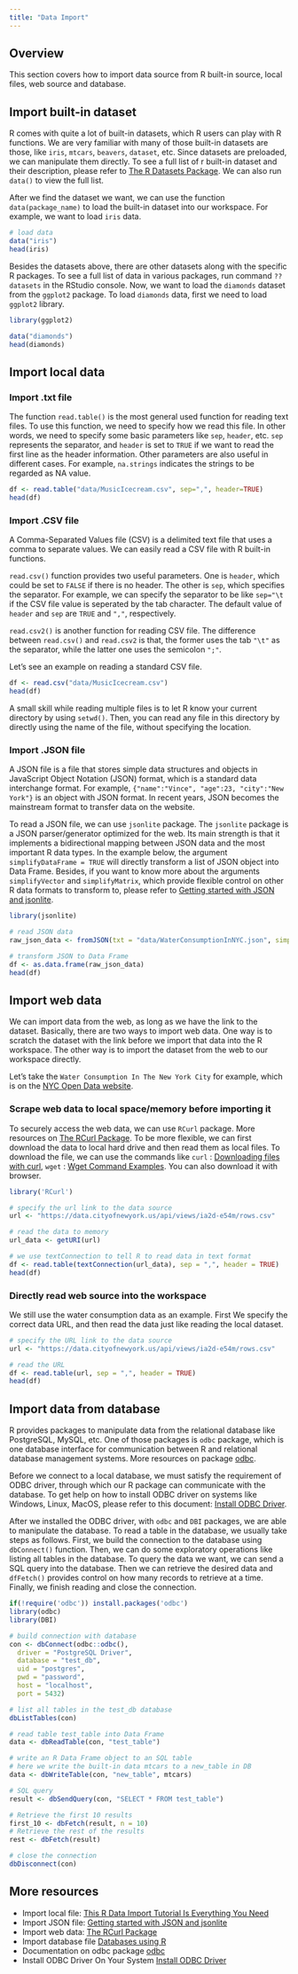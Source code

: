 ```yaml
---
title: "Data Import"
---
```


## Overview

This section covers how to import data source from R built-in source, local files, web source and database. 

## Import built-in dataset

R comes with quite a lot of built-in datasets, which R users can play with R functions. We are very familiar with many of those built-in datasets are those, like `iris`, `mtcars`, `beavers`, `dataset`, etc. Since datasets are preloaded, we can manipulate them directly. To see a full list of r built-in dataset and their description, please refer to [The R Datasets Package](https://stat.ethz.ch/R-manual/R-devel/library/datasets/html/00Index.html). We can also run `data()` to view the full list.

After we find the dataset we want, we can use the function `data(package_name)` to load the built-in dataset into our workspace. For example, we want to load `iris` data.

```r
# load data
data("iris")
head(iris)
```

Besides the datasets above, there are other datasets along with the specific R packages. To see a full list of data in various packages, run command `??datasets` in the RStudio console.
Now, we want to load the `diamonds` dataset from the `ggplot2` package. To load `diamonds` data, first we need to load `ggplot2` library.

```r
library(ggplot2)

data("diamonds")
head(diamonds)
```

## Import local data

### Import .txt file

The function `read.table()` is the most general used function for reading text files. To use this function, we need to specify how we read this file. In other words, we need to specify some basic parameters like `sep`, `header`, etc. `sep` represents the separator, and `header` is set to `TRUE` if we want to read the first line as the header information. Other parameters are also useful in different cases. For example, `na.strings` indicates the strings to be regarded as NA value.

```r
df <- read.table("data/MusicIcecream.csv", sep=",", header=TRUE)
head(df)
```

### Import .CSV file
A Comma-Separated Values file (CSV) is a delimited text file that uses a comma to separate values. We can easily read a CSV file with R built-in functions. 

`read.csv()` function provides two useful parameters. One is `header`, which could be set to `FALSE` if there is no header. The other is `sep`, which specifies the separator. For example, we can specify the separator to be like `sep="\t` if the CSV file value is seperated by the tab character. The default value of `header` and `sep` are `TRUE` and `","`, respectively. 

`read.csv2()` is another function for reading CSV file. The difference between `read.csv()` and `read.csv2` is that, the former uses the tab `"\t"` as the separator, while the latter one uses the semicolon `";"`. 

Let's see an example on reading a standard CSV file. 
```r
df <- read.csv("data/MusicIcecream.csv")
head(df)
```

A small skill while reading multiple files is to let R know your current directory by using `setwd()`. Then, you can read any file in this directory by directly using the name of the file, without specifying the location. 

### Import .JSON file

A JSON file is a file that stores simple data structures and objects in JavaScript Object Notation (JSON) format, which is a standard data interchange format. For example, `{"name":"Vince", "age":23, "city":"New York"}` is an object with JSON format. In recent years, JSON becomes the mainstream format to transfer data on the website. 

To read a JSON file, we can use `jsonlite` package. The `jsonlite` package is a JSON parser/generator optimized for the web. Its main strength is that it implements a bidirectional mapping between JSON data and the most important R data types. In the example below, the argument `simplifyDataFrame = TRUE` will directly transform a list of JSON object into Data Frame. Besides, if you want to know more about the arguments `simplifyVector` and `simplifyMatrix`, which provide flexible control on other R data formats to transform to, please refer to [Getting started with JSON and jsonlite](https://cran.r-project.org/web/packages/jsonlite/vignettes/json-aaquickstart.html).

```r
library(jsonlite)

# read JSON data
raw_json_data <- fromJSON(txt = "data/WaterConsumptionInNYC.json", simplifyDataFrame = TRUE)

# transform JSON to Data Frame
df <- as.data.frame(raw_json_data)
head(df)
```

## Import web data

We can import data from the web, as long as we have the link to the dataset. Basically, there are two ways to import web data. One way is to scratch the dataset with the link before we import that data into the R workspace. The other way is to import the dataset from the web to our workspace directly. 

Let's take the `Water Consumption In The New York City` for example, which is on the [NYC Open Data website](https://data.cityofnewyork.us/Environment/Water-Consumption-In-The-New-York-City/ia2d-e54m). 

### Scrape web data to local space/memory before importing it

To securely access the web data, we can use `RCurl` package. More resources on [The RCurl Package](http://www.omegahat.net/RCurl/). To be more flexible, we can first download the data to local hard drive and then read them as local files. To download the file, we can use the commands like `curl` : [Downloading files with curl](http://www.compciv.org/recipes/cli/downloading-with-curl/), `wget` : [Wget Command Examples](https://www.rosehosting.com/blog/wget-command-examples/). You can also download it with browser.

```r
library('RCurl')

# specify the url link to the data source
url <- "https://data.cityofnewyork.us/api/views/ia2d-e54m/rows.csv"

# read the data to memory
url_data <- getURI(url)

# we use textConnection to tell R to read data in text format
df <- read.table(textConnection(url_data), sep = ",", header = TRUE)
head(df)

```

### Directly read web source into the workspace

We still use the water consumption data as an example. First We specify the correct data URL, and then read the data just like reading the local dataset. 

```r
# specify the URL link to the data source
url <- "https://data.cityofnewyork.us/api/views/ia2d-e54m/rows.csv"

# read the URL
df <- read.table(url, sep = ",", header = TRUE)
head(df)

```

## Import data from database

R provides packages to manipulate data from the relational database like PostgreSQL, MySQL, etc. One of those packages is `odbc` package, which is one database interface for communication between R and relational database management systems. More resources on package [odbc](https://db.rstudio.com/odbc/). 

Before we connect to a local database, we must satisfy the requirement of ODBC driver, through which our R package can communicate with the database. To get help on how to install ODBC driver on systems like Windows, Linux, MacOS, please refer to this document: [Install ODBC Driver](https://cran.r-project.org/web/packages/odbc/readme/README.html).

After we installed the ODBC driver, with `odbc` and `DBI` packages, we are able to manipulate the database. To read a table in the database, we usually take steps as follows. First, we build the connection to the database using `dbConnect()` function. Then, we can do some exploratory operations like listing all tables in the database. To query the data we want, we can send a SQL query into the database. Then we can retrieve the desired data and `dfFetch()` provides control on how many records to retrieve at a time. Finally, we finish reading and close the connection. 

```r
if(!require('odbc')) install.packages('odbc')
library(odbc)
library(DBI)

# build connection with database 
con <- dbConnect(odbc::odbc(),
  driver = "PostgreSQL Driver",
  database = "test_db",
  uid = "postgres",
  pwd = "password",
  host = "localhost",
  port = 5432)

# list all tables in the test_db database
dbListTables(con)

# read table test_table into Data Frame
data <- dbReadTable(con, "test_table")

# write an R Data Frame object to an SQL table
# here we write the built-in data mtcars to a new_table in DB
data <- dbWriteTable(con, "new_table", mtcars)

# SQL query
result <- dbSendQuery(con, "SELECT * FROM test_table")

# Retrieve the first 10 results
first_10 <- dbFetch(result, n = 10)
# Retrieve the rest of the results
rest <- dbFetch(result)

# close the connection
dbDisconnect(con)

```

## More resources

  - Import local file:
  [This R Data Import Tutorial Is Everything You Need](https://www.datacamp.com/community/tutorials/r-data-import-tutorial#Getting)
  - Import JSON file: 
  [Getting started with JSON and jsonlite](https://cran.r-project.org/web/packages/jsonlite/vignettes/json-aaquickstart.html)
  - Import web data:
  [The RCurl Package](http://www.omegahat.net/RCurl/)
  - Import database file
  [Databases using R](https://db.rstudio.com/)
  - Documentation on odbc package
  [odbc](https://db.rstudio.com/odbc/)
  - Install ODBC Driver On Your System
  [Install ODBC Driver](https://cran.r-project.org/web/packages/odbc/readme/README.html)
